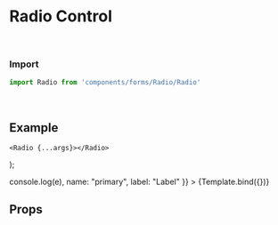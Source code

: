 
<Meta title="Forms/Radio" component={Radio} />

# Radio Control


<br />

### Import
```javascript
import Radio from 'components/forms/Radio/Radio'
```

<br />

## Example


    <Radio {...args}></Radio>
);

<Canvas withSource="open">
	<Story
		name="Radio"
		args={{
            //onChange: (e) => console.log(e),
            name: "primary",
            label: "Label"
        }}
	>
		{Template.bind({})}
	</Story>    
</Canvas>

<br />

## Props
<ArgsTable story="Radio" />